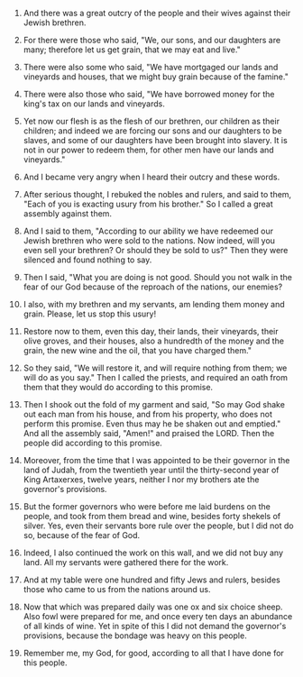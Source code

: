 
1. And there was a great outcry of the people and their wives against their Jewish brethren.

2. For there were those who said, "We, our sons, and our daughters are many; therefore let us get grain, that we may eat and live."

3. There were also some who said, "We have mortgaged our lands and vineyards and houses, that we might buy grain because of the famine."

4. There were also those who said, "We have borrowed money for the king's tax on our lands and vineyards.

5. Yet now our flesh is as the flesh of our brethren, our children as their children; and indeed we are forcing our sons and our daughters to be slaves, and some of our daughters have been brought into slavery. It is not in our power to redeem them, for other men have our lands and vineyards."

6. And I became very angry when I heard their outcry and these words.

7. After serious thought, I rebuked the nobles and rulers, and said to them, "Each of you is exacting usury from his brother." So I called a great assembly against them.

8. And I said to them, "According to our ability we have redeemed our Jewish brethren who were sold to the nations. Now indeed, will you even sell your brethren? Or should they be sold to us?" Then they were silenced and found nothing to say.

9. Then I said, "What you are doing is not good. Should you not walk in the fear of our God because of the reproach of the nations, our enemies?

10. I also, with my brethren and my servants, am lending them money and grain. Please, let us stop this usury!

11. Restore now to them, even this day, their lands, their vineyards, their olive groves, and their houses, also a hundredth of the money and the grain, the new wine and the oil, that you have charged them."

12. So they said, "We will restore it, and will require nothing from them; we will do as you say." Then I called the priests, and required an oath from them that they would do according to this promise.

13. Then I shook out the fold of my garment and said, "So may God shake out each man from his house, and from his property, who does not perform this promise. Even thus may he be shaken out and emptied." And all the assembly said, "Amen!" and praised the LORD. Then the people did according to this promise.

14. Moreover, from the time that I was appointed to be their governor in the land of Judah, from the twentieth year until the thirty-second year of King Artaxerxes, twelve years, neither I nor my brothers ate the governor's provisions.

15. But the former governors who were before me laid burdens on the people, and took from them bread and wine, besides forty shekels of silver. Yes, even their servants bore rule over the people, but I did not do so, because of the fear of God.

16. Indeed, I also continued the work on this wall, and we did not buy any land. All my servants were gathered there for the work.

17. And at my table were one hundred and fifty Jews and rulers, besides those who came to us from the nations around us.

18. Now that which was prepared daily was one ox and six choice sheep. Also fowl were prepared for me, and once every ten days an abundance of all kinds of wine. Yet in spite of this I did not demand the governor's provisions, because the bondage was heavy on this people.

19. Remember me, my God, for good, according to all that I have done for this people.



